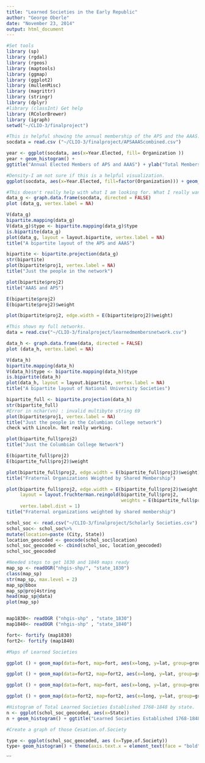 ```yaml
---
title: "Learned Societies in the Early Republic"
author: "George Oberle"
date: "November 23, 2014"
output: html_document
---
```


```r
#Set tools
library (sp)
library (rgdal)
library (rgeos)
library (maptools)
library (ggmap)
library (ggplot2)
library (mullenMisc)
library (magrittr)
library (stringr)
library (dplyr)
#library (classInt) Get help
library (RColorBrewer)
library (igraph)
setwd("~/CLIO-3/finalproject")
```

```r
#This is helpful showing the annual membership of the APS and the AAAS. It shows patterns of growth of the members.
socdata = read.csv ("~/CLIO-3/finalproject/APSAAAScombined.csv")

year <- ggplot(socdata, aes(x=Year.Elected, fill= Organization ))
year + geom_histogram() +
ggtitle("Annual Elected Members of APS and AAAS") + ylab("Total Members Elected")

#Density-I am not sure if this is a helpful visualization. 
ggplot(socdata, aes(x=Year.Elected, fill=factor(Organization))) + geom_density()

```

```r
#This doesn't really help with what I am looking for. What I really want is the numbers of common members of the APS and AAAS
data_g <- graph.data.frame(socdata, directed = FALSE)
plot (data_g, vertex.label = NA)

V(data_g)
bipartite.mapping(data_g)
V(data_g)$type <- bipartite.mapping(data_g)$type
is.bipartite(data_g)
plot(data_g, layout = layout.bipartite, vertex.label = NA)
title("A bipartite layout of the APS and AAAS")

bipartite <- bipartite.projection(data_g)
str(bipartite)
plot(bipartite$proj1, vertex.label = NA)
title("Just the people in the network")

plot(bipartite$proj2)
title("AAAS and APS")

E(bipartite$proj2)
E(bipartite$proj2)$weight

plot(bipartite$proj2, edge.width = E(bipartite$proj2)$weight)
```

```r
#This shows my full networks.
data = read.csv("~/CLIO-3/finalproject/learnedmembersnetwork.csv")

data_h <- graph.data.frame(data, directed = FALSE)
plot (data_h, vertex.label = NA)

V(data_h)
bipartite.mapping(data_h)
V(data_h)$type <- bipartite.mapping(data_h)$type
is.bipartite(data_h)
plot(data_h, layout = layout.bipartite, vertex.label = NA)
title("A bipartite layout of National University Societies")

bipartite_full <- bipartite.projection(data_h)
str(bipartite_full)
#Error in nchar(vn) : invalid multibyte string 69
plot(bipartite$proj1, vertex.label = NA)
title("Just the people in the Columbian College network")
check with Lincoln. Not really working.

plot(bipartite_full$proj2)
title("Just the Columbian College Network")

E(bipartite_full$proj2)
E(bipartite_full$proj2)$weight

plot(bipartite_full$proj2, edge.width = E(bipartite_full$proj2)$weight)
title("Fraternal Organizations Weighted by Shared Membership")

plot(bipartite_full$proj2, edge.width = E(bipartite_full$proj2)$weight,
     layout = layout.fruchterman.reingold(bipartite_full$proj2, 
                                          weights = E(bipartite_full$proj2)$weight),
     vertex.label.dist = 1)
title("Fraternal organizations weighted by shared membership")
```





```r
schol_soc <- read.csv("~/CLIO-3/finalproject/Scholarly Societies.csv")       
schol_soc<- schol_soc%>%
mutate(location=paste (City, State))
location_geocoded <- geocode(schol_soc$location)
schol_soc_geocoded <- cbind(schol_soc, location_geocoded)
schol_soc_geocoded

#Needed steps to get 1830 and 1840 maps ready
map_sp <- readOGR("nhgis-shp/", "state_1830")
class(map_sp)
str(map_sp, max.level = 2)
map_sp@bbox
map_sp@proj4string
head(map_sp@data)
plot(map_sp)


map1830<- readOGR ("nhgis-shp" , "state_1830")
map1840<- readOGR ("nhgis-shp" , "state_1840")

fort<- fortify (map1830)
fort2<- fortify (map1840)

```


```r
#Maps of Learned Societies

ggplot () + geom_map(data=fort, map=fort, aes(x=long, y=lat, group=group, map_id=id), color="black", fill="white") +geom_point(data=schol_soc_geocoded, aes (x=lon, y=lat), color="red") + coord_map()

ggplot () + geom_map(data=fort2, map=fort2, aes(x=long, y=lat, group=group, map_id=id), color="black", fill="light grey") +geom_point(data=schol_soc_geocoded, size= 3, aes (x=lon, y=lat), color="blue") + coord_map()

ggplot () + geom_map(data=fort, map=fort, aes(x=long, y=lat, group=group, map_id=id), color="black", fill="white") +geom_point(data=schol_soc_geocoded, aes (x=lon, y=lat, color=factor(Date.Established)) ) + coord_map()

ggplot () + geom_map(data=fort2, map=fort2, aes(x=long, y=lat, group=group, map_id=id), color="grey", fill="white") +geom_point(data=schol_soc_geocoded, size=3, aes (x=lon, y=lat, color=factor(Type.of.Society)) ) + coord_map()

```

```r
#Histogram of Total Learned Societies Established 1768-1848 by state.
n <- ggplot(schol_soc_geocoded, aes(x=State))
n + geom_histogram() + ggtitle("Learned Societies Established 1768-1848") + ylab("Total Established")

#Create a graph of those Cesation.of.Society

type <- ggplot(schol_soc_geocoded, aes (x=Type.of.Society))
type+ geom_histogram() + theme(axis.text.x = element_text(face = "bold", angle = 60, hjust = 1, size = 8)) +ggtitle("Learned Societies by Type") + ylab("Total Established") + xlab ("Type of Society")
```
```

